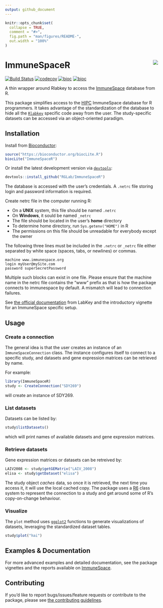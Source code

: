 ```yaml
---
output: github_document
---
```


<!-- README.md is generated from README.Rmd. Please edit that file -->

```r
knitr::opts_chunk$set(
  collapse = TRUE,
  comment = "#>",
  fig.path = "man/figures/README-",
  out.width = "100%"
)
```



# ImmuneSpaceR <img src="man/figures/logo.png" align="right" />

[![Build Status](https://travis-ci.org/RGLab/ImmuneSpaceR.svg?branch=master)](https://travis-ci.org/RGLab/ImmuneSpaceR)
[![codecov](https://codecov.io/gh/RGLab/ImmuneSpaceR/branch/master/graph/badge.svg)](https://codecov.io/gh/RGLab/ImmuneSpaceR/branch/master)
[![bioc](http://www.bioconductor.org/shields/downloads/ImmuneSpaceR.svg)](https://bioconductor.org/packages/stats/bioc/ImmuneSpaceR/) 
[![bioc](http://www.bioconductor.org/shields/years-in-bioc/ImmuneSpaceR.svg)](http://bioconductor.org/packages/release/bioc/html/ImmuneSpaceR.html)

A thin wrapper around Rlabkey to access the [ImmuneSpace]("https://www.immunespace.org") database from R.

This package simplifies access to the [HIPC](https://www.immuneprofiling.org/) ImmuneSpace database for R programmers. It takes advantage of the standardization of the database to hide all the [`Rlabkey`](https://cran.r-project.org/web/packages/Rlabkey/index.html) specific code away from the user. The study-specific datasets can be accessed via an object-oriented paradigm.



## Installation

Install from [Bioconductor](http://bioconductor.org/packages/release/bioc/html/ImmuneSpaceR.html):

```r
source("https://bioconductor.org/biocLite.R")
biocLite("ImmuneSpaceR")
```

Or install the latest development version via [`devtools`](https://cran.r-project.org/web/packages/devtools/index.html):

```r
devtools::install_github("RGLab/ImmuneSpaceR")
```

The database is accessed with the user's credentials. A `.netrc` file storing login and password information is required.

Create netrc file in the computer running R:

* On a **UNIX** system, this file should be named `.netrc`
* On **Windows**, it sould be named `_netrc`
* The file should be located in the user's **home** directory
* To determine home directory, run `Sys.getenv("HOME")` in R
* The permissions on this file should be unreadable for everybody except the owner

The following three lines must be included in the `.netrc` or `_netrc` file either separated by white space (spaces, tabs, or newlines) or commas.

```
machine www.immunespace.org
login myUser@mySite.com
password superSecretPassword
```

Multiple such blocks can exist in one file. Please ensure that the machine name in the netrc file contains the "www" prefix as that is how the package connects to immunespace by default. A mismatch will lead to connection failures.

See [the official documentation](https://www.labkey.org/Documentation/wiki-page.view?name=netrc) from LabKey and the introductory vignette for an ImmuneSpace specific setup.



## Usage

### Create a connection

The general idea is that the user creates an instance of an `ImmuneSpaceConnection` class. The instance configures itself to connect to a specific study, and datasets and gene expression matrices can be retrieved by name.

For example:

```r
library(ImmuneSpaceR)
study <- CreateConnection("SDY269")
```

will create an instance of SDY269.


### List datasets

Datasets can be listed by:

```r
study$listDatasets()
```

which will print names of available datasets and gene expression matrices.


### Retrieve datasets

Gene expression matrices or datasets can be retreived by:

```r
LAIV2008 <- study$getGEMatrix("LAIV_2008")
elisa <- study$getDataset("elisa")
```

The study object *caches* data, so once it is retrieved, the next time you access it, it will use the local cached copy. The package uses a [R6](https://cran.r-project.org/web/packages/R6/index.html) class system to represent the connection to a study and get around some of R's copy-on-change behaviour.


### Visualize

The `plot` method uses [`ggplot2`](https://cran.r-project.org/web/packages/ggplot2/index.html) functions to generate visualizations of datasets, leveraging the standardized dataset tables.

```r
study$plot("hai")
```



## Examples & Documentation

For more advanced examples and detailed documentation, see the package vignettes
and the reports available on [ImmuneSpace](https://www.immunespace.org/).



## Contributing

If you'd like to report bugs/issues/feature requests or contribute to the package, please see [the contributing guidelines](./CONTRIBUTING.md).
